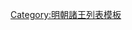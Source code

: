 {{ming|title=明朝廣靈國諸王|ed=廣靈國|head=[[永乐]]二年（[[1404年]]）封。|
{{ming/title}}
{{ming/list|廣靈榮虛王|[[朱遜𤇜]]|朱桂、庶二子|[[1404年]]—[[1459年]]|永樂二年封。[[天顺 (明朝)|天順]]三年薨<ref>《[[明實錄]]》</ref>。}}
{{ming/list|廣靈莊裕王|[[朱仕𰊊|朱仕{{僻字|𰊊|左“土”右“兹”}}]]|朱遜𤇜、嫡一子|[[1463年]]—[[1496年]]|天順七年襲封。[[弘治]]九年薨。}}
{{ming/list|廣靈順簡王|[[朱成𬬔|朱成{{僻字|𬬔|左“金”右“疑”}}]]|朱仕{{僻字|𰊊|左“土”右“兹”}}、嫡一子|[[1499年]]—[[1523年]]|弘治十二年襲封。[[嘉靖]]二年薨。}}
{{ming/list|廣靈宣和王|[[朱聰漢]]|朱成{{僻字|𬬔|左“金”右“疑”}}、嫡一子|[[1525年]]—[[1530年]]|嘉靖四年襲封。九年薨。}}
{{ming/list|廣靈康定王|[[朱俊槻]]|朱聰漢、嫡一子|[[1532年]]—[[1546年]]|嘉靖十一年襲封。二十五年薨。}}
{{ming/list|廣靈榮昭王|[[朱充煡]]|朱俊槻、嫡一子|[[1549年]]—[[1566年]]|嘉靖二十八年襲封。四十五年薨。}}
{{ming/list|廣靈王|[[朱廷塒]]|朱充煡、嫡一子|[[1569年]]—[[1603年]]前|[[隆庆]]三年襲封。薨。}}
{{ming/list|廣靈長子|[[朱鼐鈖]]|朱廷塒、嫡一子|  |隆慶三年封[[长子 (封号)|長子]]。[[萬曆]]二十九年卒。無子。}}
{{ming/list|廣靈鎮國將軍|[[朱鼐𨰷]]|朱廷塒、嫡二子|  |初封[[鎮國將軍]]，應改封長子，萬曆二十七年先卒。}}
{{ming/list|廣靈王|[[朱鼎灀]]|朱鼐𨰷、嫡一子|[[1603年]]—？年|萬曆二十一年封[[輔國將軍]]。三十一年改封[[长孙 (封号)|長孫]]，同年襲封。}}
{{ming/note|附註}}
{{ming/note|ref}}
}}<noinclude>
[[Category:明朝諸王列表模板]]
</noinclude>